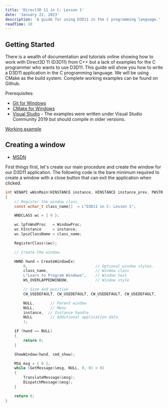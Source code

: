 ```yaml
---
title: 'Direct3D 11 in C: Lesson 1'
date: 'January 22, 2023'
description: 'A guide for using D3D11 in the C programming language.'
readTime: 10
---
```


## Getting Started

There is a wealth of documentation and tutorials online showing how to work with Direct3D 11 (D3D11) from C++ but a lack of examples for the C programmer who wants to use D3D11. This guide will show you how to write a D3D11 application in the C programming language. We will be using CMake as the build system. Complete working examples can be found on Github.

Prerequisites:
- [Git for Windows](https://gitforwindows.org/)
- [CMake for Windows](https://cmake.org/download/)
- [Visual Studio](https://visualstudio.microsoft.com/vs/community/) - The examples were written under Visual Studio Community 2019 but should compile in older versions.

[Working example](https://github.com/handledexception/D3D11-C-Lesson1)

## Creating a window

- [MSDN](https://learn.microsoft.com/en-us/windows/win32/learnwin32/creating-a-window)

First things first, let's create our main procedure and create the window for our D3D11 application. The following code is the bare minimum required to create a window with a close button that can exit the application when clicked.
```c
int WINAPI wWinMain(HINSTANCE instance, HINSTANCE instance_prev, PWSTR cmd_line, int cmd_show)
{
    // Register the window class.
    const wchar_t class_name[]  = L"D3D11 in C: Lesson 1";

    WNDCLASS wc = { 0 };

    wc.lpfnWndProc   = WindowProc;
    wc.hInstance     = instance;
    wc.lpszClassName = class_name;

    RegisterClass(&wc);

    // Create the window.

    HWND hwnd = CreateWindowEx(
        0,                              // Optional window styles.
        class_name,                     // Window class
        L"Learn to Program Windows",    // Window text
        WS_OVERLAPPEDWINDOW,            // Window style

        // Size and position
        CW_USEDEFAULT, CW_USEDEFAULT, CW_USEDEFAULT, CW_USEDEFAULT,

        NULL,       // Parent window
        NULL,       // Menu
        instance,  // Instance handle
        NULL        // Additional application data
        );

    if (hwnd == NULL)
    {
        return 0;
    }

    ShowWindow(hwnd, cmd_show);

    MSG msg = { 0 };
    while (GetMessage(&msg, NULL, 0, 0) > 0)
    {
        TranslateMessage(&msg);
        DispatchMessage(&msg);
    }

    return 0;
}
```
